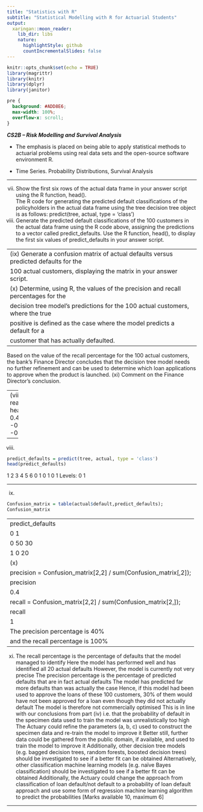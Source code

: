 ```yaml
---
title: "Statistics with R"
subtitle: "Statistical Modelling with R for Actuarial Students"
output:
  xaringan::moon_reader:
    lib_dir: libs
    nature:
      highlightStyle: github
      countIncrementalSlides: false
---
```


```r
knitr::opts_chunk$set(echo = TRUE)
library(magrittr)
library(knitr)
library(dplyr)
library(janitor)


```

```css
pre {
  background: #ADD8E6;
  max-width: 100%;
  overflow-x: scroll;
}
```

***CS2B – Risk Modelling and Survival Analysis ***


* The emphasis is placed on being able to apply statistical methods to actuarial problems using real data sets and the open-source software environment R. 

* Time Series. Probability Distributions, Survival Analysis

---

(vii) Show the first six rows of the actual data frame in your answer script using the 
R function, head().  
The R code for generating the predicted default classifications of the policyholders in 
the actual data frame using the tree decision tree object is as follows: 
predict(tree, actual, type = 'class') 
(viii) Generate the predicted default classifications of the 100 customers in the 
actual data frame using the R code above, assigning the predictions to a vector 
called predict_defaults. Use the R function, head(), to display the first six 
values of predict_defaults in your answer script.  

---
(ix) Generate a confusion matrix of actual defaults versus predicted defaults for the 
100 actual customers, displaying the matrix in your answer script.  
(x) Determine, using R, the values of the precision and recall percentages for the 
decision tree model’s predictions for the 100 actual customers, where the true 
positive is defined as the case where the model predicts a default for a 
customer that has actually defaulted.  
---

Based on the value of the recall percentage for the 100 actual customers, the bank’s 
Finance Director concludes that the decision tree model needs no further refinement 
and can be used to determine which loan applications to approve when the product is 
launched. 
(xi) Comment on the Finance Director’s conclusion.  

---
(vii)
actual = read.csv("CS2B_Sept_21_Qu_3_Data.csv") 
head(actual) 
 f1 f2 default
1 -1 0.4842612 0
2 1 0.8991797 0
3 0 -0.2146289 0
4 1 -0.7641544 0
5 -1 -0.5532892 0
6 1 -0.9808636 1 

---


(viii)

```r
predict_defaults = predict(tree, actual, type = 'class') 
head(predict_defaults) 
```

1 2 3 4 5 6 
0 1 0 1 0 1 
Levels: 0 1 

---

(ix)
```r
Confusion_matrix = table(actual$default,predict_defaults); 
Confusion_matrix 
```
---
predict_defaults
 0 1
0 50 30
1 0 20 
(x)
precision = Confusion_matrix[2,2] / sum(Confusion_matrix[,2]); 
precision 
 0.4 
recall = Confusion_matrix[2,2] / sum(Confusion_matrix[2,]); 
recall 
 1 
The precision percentage is 40% 
and the recall percentage is 100% 
---

(xi)
The recall percentage is the percentage of defaults that the model managed to identify 
Here the model has performed well and has identified all 20 actual defaults 
However, the model is currently not very precise 
The precision percentage is the percentage of predicted defaults that are in fact actual
defaults 
The model has predicted far more defaults than was actually the case 
Hence, if this model had been used to approve the loans of these 100 customers,
30% of them would have not been approved for a loan even though they did not
actually default 
The model is therefore not commercially optimised 
This is in line with our conclusions from part (iv) i.e. that the probability of default
in the specimen data used to train the model was unrealistically too high 
The Actuary could refine the parameters (a, b, c) used to construct the specimen data
and re-train the model to improve it 
Better still, further data could be gathered from the public domain, if available, and
used to train the model to improve it 
Additionally, other decision tree models (e.g. bagged decision trees, random forests,
boosted decision trees) should be investigated to see if a better fit can be obtained 
Alternatively, other classification machine learning models (e.g. naïve Bayes
classification) should be investigated to see if a better fit can be obtained 
Additionally, the Actuary could change the approach from classification of loan
default/not default to a probability of loan default approach and use some form of
regression machine learning algorithm to predict the probabilities 
[Marks available 10, maximum 6]

---